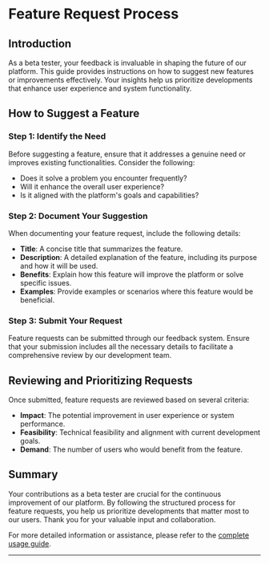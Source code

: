 # Feature Request Process

## Introduction

As a beta tester, your feedback is invaluable in shaping the future of our platform. This guide provides instructions on how to suggest new features or improvements effectively. Your insights help us prioritize developments that enhance user experience and system functionality.

## How to Suggest a Feature

### Step 1: Identify the Need

Before suggesting a feature, ensure that it addresses a genuine need or improves existing functionalities. Consider the following:

- Does it solve a problem you encounter frequently?
- Will it enhance the overall user experience?
- Is it aligned with the platform's goals and capabilities?

### Step 2: Document Your Suggestion

When documenting your feature request, include the following details:

- **Title**: A concise title that summarizes the feature.
- **Description**: A detailed explanation of the feature, including its purpose and how it will be used.
- **Benefits**: Explain how this feature will improve the platform or solve specific issues.
- **Examples**: Provide examples or scenarios where this feature would be beneficial.

### Step 3: Submit Your Request

Feature requests can be submitted through our feedback system. Ensure that your submission includes all the necessary details to facilitate a comprehensive review by our development team.

## Reviewing and Prioritizing Requests

Once submitted, feature requests are reviewed based on several criteria:

- **Impact**: The potential improvement in user experience or system performance.
- **Feasibility**: Technical feasibility and alignment with current development goals.
- **Demand**: The number of users who would benefit from the feature.

## Summary

Your contributions as a beta tester are crucial for the continuous improvement of our platform. By following the structured process for feature requests, you help us prioritize developments that matter most to our users. Thank you for your valuable input and collaboration.

For more detailed information or assistance, please refer to the [complete usage guide](https://gitdocai-data/organization/org-3b5b9a00-5655-4c1f-96df-503f2619fb1c/repositories/jira-dash/GUIA_USO_COMPLETO.md).

---
